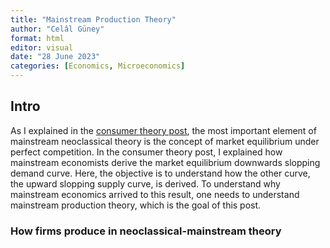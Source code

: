 ```yaml
---
title: "Mainstream Production Theory"
author: "Celâl Güney"
format: html
editor: visual
date: "28 June 2023"
categories: [Economics, Microeconomics]
---
```


## Intro

As I explained in the [consumer theory post](https://jeylal.github.io/myblog/economics_series/consumer%20theory/consumer%20theory.html), the most important element of mainstream neoclassical theory is the concept of market equilibrium under perfect competition. In the consumer theory post, I explained how mainstream economists derive the market equilibrium downwards slopping demand curve. Here, the objective is to understand how the other curve, the upward slopping supply curve, is derived. To understand why mainstream economics arrived to this result, one needs to understand mainstream production theory, which is the goal of this post.

### How firms produce in neoclassical-mainstream theory








